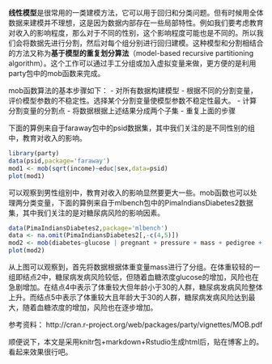 **线性模型**是很常用的一类建模方法，它可以用于回归和分类问题。但有时候用全体数据来建模并不理想，这是因为数据内部存在一些局部特性。例如我们要考虑教育对收入的影响程度，那么对于不同的性别，这个影响程度可能也是不同的。所以我们会将数据先进行分割，然后对每个组分别进行回归建模。这种模型和分割相结合的方法又称为**基于模型的重复划分算法**（model-based recursive partitioning algorithm）。这个工作可以通过手工分组或加入虚拟变量来做，更方便的是利用party包中的mob函数来完成。

mob函数算法的基本步骤如下：
- 对所有数据构建模型
- 根据不同的分割变量，评价模型参数的不稳定性。选择某个分割变量使模型参数不稳定性最大。
- 计算分割变量的分割点
- 将数据根据上述结果分成两个子集
- 重复上面的步骤

下面的算例来自于faraway包中的psid数据集，其中我们关注的是不同性别的组中，教育对收入的影响。
```{r message=FALSE}
library(party)
data(psid,package='faraway')
mod1 <- mob(sqrt(income)~educ|sex,data=psid)
plot(mod1)
```
可以观察到男性组别中，教育对收入的影响显然要更大一些。mob函数也可以处理两分类变量，下面的算例来自于mlbench包中的PimaIndiansDiabetes2数据集，其中我们关注的是对糖尿病风险的影响因素。
```{r}
data(PimaIndiansDiabetes2,package='mlbench')
data <- na.omit(PimaIndiansDiabetes2[,-c(4,5)])
mod2 <- mob(diabetes~glucose | pregnant + pressure + mass + pedigree + age, data= data, model=glinearModel,family=binomial())
plot(mod2)
```
从上图可以观察到，首先将数据根据体重变量mass进行了分组。在体重较轻的一组即结点2中，糖尿病发病风险较低，但随着血糖浓度glucose的增加，风险也在急剧增加。在结点4中表示了体重较大但年龄小于30的人群，糖尿病发病风险整体上升。而结点5中表示了体重较大且年龄大于30的人群，糖尿病发病风险达到最大，随着血糖浓度的增加，风险也在逐步增加。

参考资料：
http://cran.r-project.org/web/packages/party/vignettes/MOB.pdf

顺便说下，本文是采用knitr包+markdown+Rstudio生成html后，贴在博客上的。看起来效果很行吧。
